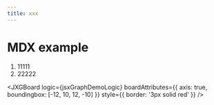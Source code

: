 ```yaml
---
title: xxx
---
```



# MDX example

<ol>
  <li>11111</li>
  <li>22222</li>
</ol>

<JXGBoard
  logic={jsxGraphDemoLogic}
  boardAttributes={{ axis: true, boundingbox: [-12, 10, 12, -10] }}
  style={{ border: '3px solid red' }}
/>
